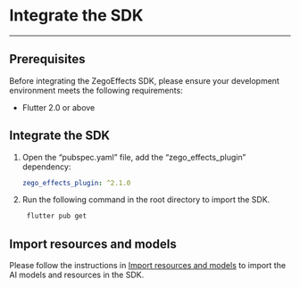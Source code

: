 # Integrate the SDK

--- 

## Prerequisites

Before integrating the ZegoEffects SDK, please ensure your development environment meets the following requirements:
- Flutter 2.0 or above

## Integrate the SDK  


1. Open the “pubspec.yaml” file, add the “zego_effects_plugin” dependency:
    ```yaml title="pubspec.yaml"
    zego_effects_plugin: ^2.1.0
    ``` 

2. Run the following command in the root directory to import the SDK.
    ```bash title="Terminal"
     flutter pub get
    ```

## Import resources and models

Please follow the instructions in [Import resources and models](./import-resources-and-models.mdx) to import the AI models and resources in the SDK.
